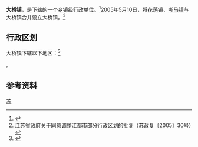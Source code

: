 {{中国乡级行政区|32/10/12/118/000
| 总面积 = 140.38平方公里
| 总人口 = 23.6万
| 总人口年份 = 2005
| 政府驻地 = 大桥
| 电话区号 = 514
}}

'''大桥镇'''，是{{PRC admin/fullname|32/10/12/118/000|3}}下辖的一个[[乡镇|乡镇]]级行政单位。<ref>{{PRC admin/ref sgc|{{PRC admin/parent|32/10/12/118/000}}}}</ref>2005年5月10日，将[[花荡镇|花荡镇]]、[[嘶马镇|嘶马镇]]与大桥镇合并设立大桥镇。<ref>江苏省政府关于同意调整江都市部分行政区划的批复（苏政复〔2005〕30号）</ref>

== 行政区划 ==

大桥镇下辖以下地区：<ref>{{PRC admin/ref sgc|32/10/12/118/000}}</ref>

{{PRC admin/children|32/10/12/118/000}}。

== 参考资料 ==

{{reflist}}

{{PRC admin/navcat|32/10/12/118/000}}
{{中国历史文化名镇}}

[[Category:中国历史文化名镇|苏]]